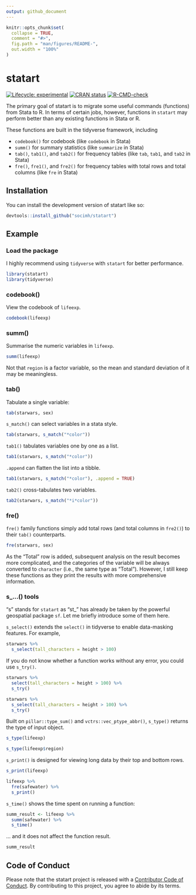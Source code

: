 ```yaml
---
output: github_document
---
```


<!-- README.md is generated from README.Rmd. Please edit that file -->

```r
knitr::opts_chunk$set(
  collapse = TRUE,
  comment = "#>",
  fig.path = "man/figures/README-",
  out.width = "100%"
)
```

# statart

<!-- badges: start -->

[![Lifecycle: experimental](https://img.shields.io/badge/lifecycle-experimental-orange.svg)](https://lifecycle.r-lib.org/articles/stages.html#experimental) [![CRAN status](https://www.r-pkg.org/badges/version/statart)](https://CRAN.R-project.org/package=statart)
[![R-CMD-check](https://github.com/socimh/statart/actions/workflows/R-CMD-check.yaml/badge.svg)](https://github.com/socimh/statart/actions/workflows/R-CMD-check.yaml)

<!-- badges: end -->

The primary goal of statart is to migrate some useful commands (functions) from Stata to R. In terms of certain jobs, however, functions in `statart` may perform better than any existing functions in Stata or R.

These functions are built in the tidyverse framework, including

- `codebook()` for codebook (like `codebook` in Stata)
- `summ()` for summary statistics (like `summarize` in Stata)
- `tab()`, `tab1()`, and `tab2()` for frequency tables (like `tab`, `tab1`, and `tab2` in Stata)
- `fre()`, `fre1()`, and `fre2()` for frequency tables with total rows and total columns (like `fre` in Stata)

## Installation

You can install the development version of statart like so:

```r
devtools::install_github("socimh/statart")
```

## Example

### Load the package

I highly recommend using `tidyverse` with `statart` for better performance.

```r
library(statart)
library(tidyverse)
```

### codebook()

View the codebook of `lifeexp`.

```r
codebook(lifeexp)
```

### summ()

Summarise the numeric variables in `lifeexp`.

```r
summ(lifeexp)
```

Not that `region` is a factor variable, so the mean and standard deviation of it may be meaningless.

### tab()

Tabulate a single variable:

```r
tab(starwars, sex)
```

`s_match()` can select variables in a stata style.

```r
tab(starwars, s_match("*color")) 
```

`tab1()` tabulates variables one by one as a list.

```r
tab1(starwars, s_match("*color"))
```

`.append` can flatten the list into a tibble.

```r
tab1(starwars, s_match("*color"), .append = TRUE)
```

`tab2()` cross-tabulates two variables.

```r
tab2(starwars, s_match("*i*color"))
```


### fre()

`fre()` family functions simply add total rows (and total columns in `fre2()`) to their `tab()` counterparts.

```r
fre(starwars, sex)
```

As the “Total” row is added, subsequent analysis on the result becomes more complicated, and the categories of the variable will be always converted to `character` (i.e., the same type as “Total”). However, I still keep these functions as they print the results with more comprehensive information.


### s_...() tools

"s" stands for `statart` as "st_" has already be taken by the powerful geospatial package `sf`. Let me briefly introduce some of them here.

`s_select()` extends the `select()` in tidyverse to enable data-masking features. For example,

```r
starwars %>%
  s_select(tall_characters = height > 100)
```

If you do not know whether a function works without any error, you could use `s_try()`.

```r
starwars %>%
  select(tall_characters = height > 100) %>%
  s_try()

starwars %>%
  s_select(tall_characters = height > 100) %>%
  s_try()
```

Built on `pillar::type_sum()` and `vctrs::vec_ptype_abbr()`, `s_type()` returns the type of input object.

```r
s_type(lifeexp)

s_type(lifeexp$region)
```

`s_print()` is designed for viewing long data by their top and bottom rows.  

```r
s_print(lifeexp)

lifeexp %>%
  fre(safewater) %>%
  s_print()
```

`s_time()` shows the time spent on running a function:  

```r
summ_result <- lifeexp %>%
  summ(safewater) %>%
  s_time()
```

... and it does not affect the function result.

```r
summ_result
```

## Code of Conduct

Please note that the statart project is released with a [Contributor Code of Conduct](https://www.contributor-covenant.org/version/2/0/CODE_OF_CONDUCT.html). By contributing to this project, you agree to abide by its terms.
